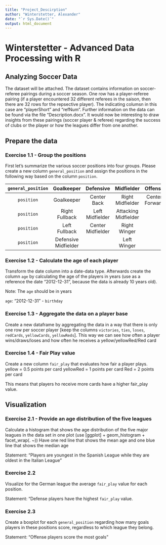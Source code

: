 ---
title: "Project_Descirption"
author: "Winterstetter, Alexander"
date: "`r Sys.Date()`"
output: html_document
---

# Winterstetter - Advanced Data Processing with R

## Analyzing Soccer Data

The dataset will be attached.
The dataset contains information on soccer-referee pairings during a soccer season. One row has a player-referee pairing (if a player encountered 32 different referees in the saison, then there are 32 rows for the repsective player). The indicating columsn in this case are "playerShort" and "refNum". Further information on the data can be found via the file "Description.docx". It would now be interesting to draw insights from these pairings (soccer player & referee) regarding the success of clubs or the player or how the leagues differ from one another.

## Prepare the data

### Exercise 1.1 - Group the positions
First let's summarize the various soccer positions into four groups.
Please create a new column ```general_position``` and assign the positions in the following way based on the column ```position```.

| ```general_position``` | Goalkeeper    | Defensive            | Midfielder       | Offense
|:---------------:|:-------------:|:--------------------:|:----------------:|:----------------:|
|```position```| Goalkeeper    | Center Back          | Right Midfielder | Center Forward   |
|```position```| Right Fullback       | Left Midfielder  | Attacking Midfielder|
|```position```| Left Fullback        | Center Midfielder| Right Winger     |
|```position```| Defensive Midfielder |                  | Left Winger      |

### Exercise 1.2 - Calculate the age of each player
Transform the date column into a date-data type. Afterwards create the column ```age``` by calculating the age of the players in years (use as a reference the date "2012-12-31", because the data is already 10 years old).

Note: The ```age``` should be in years

```age```: "2012-12-31" - ```birthday```

### Exercise 1.3 - Aggregate the data on a player base
Create a new dataframe by aggregating the data in a way that there is only one row per soccer player [keep the columns ```victories```, ```ties```, ```loses```, ```redCards```, ```yellowCards```, ```yellowReds```].
This way we can see how often a player wins/draws/loses and how often he receives a yellow/yellowRed/Red card

### Exercise 1.4 - Fair Play value
Create a new column ```fair_play``` that evaluates how fair a player plays.
yellow = 0.5 points per card
yellowRed = 1 points per card
Red = 2 points per card

This means that players ho receive more cards have a higher fair_play value.

## Visualization

### Exercise 2.1 - Provide an age distribution of the five leagues

Calculate a histogram that shows the age distribution of the five major leagues in the data set in one plot (use [ggplot] + geom_histogram + facet_wrap(. ~))
Have one red line that shows the mean age and one blue line that shows the median age

Statement: "Players are youngest in the Spanish League while they are oldest in the Italian League"

### Exercise 2.2

Visualize for the German league the average ```fair_play``` value for each position.

Statement: "Defense players have the highest ```fair_play``` value.

### Exercise 2.3
Create a boxplot for each ```general_position``` regarding how many goals players in these positions score, regardless to which league they belong.

Statement: "Offense players score the most goals"

